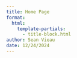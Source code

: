 ```yaml
---
title: Home Page
format:
  html:
    template-partials: 
      - title-block.html
author: Sean Vieau
date: 12/24/2024
---
```



